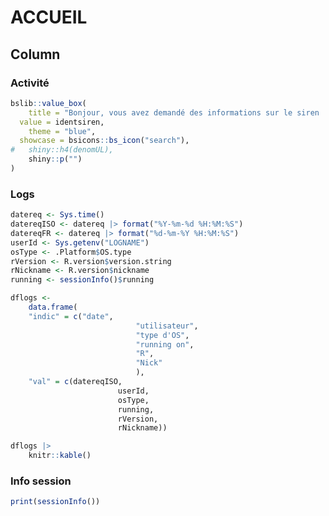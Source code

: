 ACCUEIL
=====================================================

Column {.tabset}
-------------------------------------------

### Activité

```r
bslib::value_box(
	title = "Bonjour, vous avez demandé des informations sur le siren :",
  value = identsiren,
	theme = "blue",
  showcase = bsicons::bs_icon("search"),
# 	shiny::h4(denomUL),
	shiny::p("")
)
```

### Logs

```r
datereq <- Sys.time()
datereqISO <- datereq |> format("%Y-%m-%d %H:%M:%S")
datereqFR <- datereq |> format("%d-%m-%Y %H:%M:%S")
userId <- Sys.getenv("LOGNAME")
osType <- .Platform$OS.type
rVersion <- R.version$version.string
rNickname <- R.version$nickname
running <- sessionInfo()$running

dflogs <- 
	data.frame(
	"indic" = c("date",
							"utilisateur",
							"type d'OS",
							"running on",
							"R",
							"Nick"
							),
	"val" = c(datereqISO,
						userId,
						osType,
						running,
						rVersion,
						rNickname))

dflogs |> 
	knitr::kable()
```

### Info session
```r
print(sessionInfo())
```
